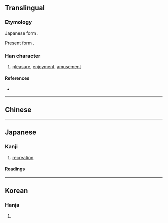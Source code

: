 {{also|娛|娱}}
{{character info}}
==Translingual==
{{Han simplified forms|娛|娯|娱}}

===Etymology===
Japanese form {{Han simp|娛|f=吳|t=呉}}.

Present form {{Han compound|女|t1=woman|呉|ls=psc|c1=s|c2=p}}.

===Han character===
{{Han char|rn=38|rad=女|as=07|sn=10|four=|canj=VRVC|ids=⿰女呉}}

# [[pleasure]], [[enjoyment]], [[amusement]]

====References====
* {{Han ref|kx=0263.251|dkj=06307|hdz=21051.081|uh=5A2F|ud=23087}}

----

==Chinese==
{{zh-see|娛|v}}

----

==Japanese==
{{ja-kanji forms|娯|娛}}

===Kanji===
{{ja-kanji|grade=c|kyu=娛|rs=女07}}

# [[recreation]]

====Readings====
{{ja-readings
|kanon=ぐ
|on=ぐ,ご
|kun=たの-しみ, たの-しむ
}}

----

==Korean==

===Hanja===
{{ko-hanja|hangeul=오|rv=o|mr=o}}

# {{rfdef|ko|sort=女07}}